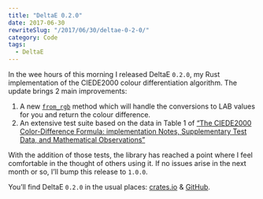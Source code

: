 ```yaml
---
title: "DeltaE 0.2.0"
date: 2017-06-30
rewriteSlug: "/2017/06/30/deltae-0-2-0/"
category: Code
tags:
  - DeltaE
---
```


In the wee hours of this morning I released DeltaE `0.2.0`, my Rust implementation of the CIEDE2000 colour differentiation algorithm. The update brings 2 main improvements:

1. A new [`from_rgb`](https://docs.rs/delta_e/0.2.0/delta_e/struct.DE2000.html#method.from_rgb) method which will handle the conversions to LAB values for you and return the colour difference.
2. An extensive test suite based on the data in Table 1 of [“The CIEDE2000 Color-Difference Formula: implementation Notes, Supplementary Test Data, and Mathematical Observations”](http://www.ece.rochester.edu/~gsharma/papers/CIEDE2000CRNAFeb05.pdf)

With the addition of those tests, the library has reached a point where I feel comfortable in the thought of others using it. If no issues arise in the next month or so, I’ll bump this release to `1.0.0`.

You’ll find DeltaE `0.2.0` in the usual places: [crates.io](https://crates.io/crates/delta_e) & [GitHub](https://github.com/elliotekj/DeltaE).
  